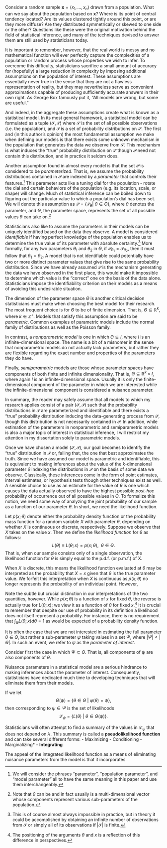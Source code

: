 \chapter{Background}

\section{Assumptions}

Consider a random sample $\mathbf{x} = (x_1, ..., x_n)$ drawn from a population. What can we say about the population based on $\mathbf{x}$? Where is its point of central tendency located? Are its values clustered tightly around this point, or are they more diffuse? Are they distributed symmetrically or skewed to one side or the other? Questions like these were the original motivation behind the field of statistical inference, and many of the techniques devised to answer them are still used by statisticians today.

It is important to remember, however, that the real world is messy and no mathematical function will ever perfectly capture the complexities of a population or random process whose properties we wish to infer. To overcome this difficulty, statisticians sacrifice a small amount of accuracy for (hopefully) a large reduction in complexity by imposing additional assumptions on the population of interest. These assumptions are essentially never true in the sense that they are not a flawless representation of reality, but they may nevertheless serve as convenient approximations capable of producing sufficiently accurate answers in their own right. As George Box famously put it, "All models are wrong, but some are useful." 

And indeed, in the aggregate these assumptions create what is known as a statistical model. In its most general framework, a statistical model can be formulated as a tuple $(\mathcal{S}, \mathcal{P})$ where $\mathcal{S}$ is the set of all possible observations (i.e. the population), and $\mathcal{P}$ is a set of probability distributions on $\mathcal{S}$. The first and (in this author's opinion) the most fundamental assumption we make when defining our models is that there exists some unknown mechanism in the population that generates the data we observe from $\mathcal{S}$. This mechanism is what induces the "true" probability distribution on $\mathcal{S}$ though $\mathcal{P}$ need not contain this distribution, and in practice it seldom does. 

Another assumption found in almost every model is that the set $\mathcal{P}$ is considered to be *parameterized*. That is, we assume the probability distributions contained in $\mathcal{P}$ are indexed by a *parameter* that controls their features.^[We will consider the phrases "parameter", "population parameter", and "model parameter" all to have the same meaning in this paper and use them interchangeably.] This parameter acts like a tuning dial for the population - rotate the dial and certain behaviors of the population (e.g. its location, scale, or shape) will change. Much of statistical inference can be boiled down to figuring out the particular value to which a population's dial has been set. We will denote this assumption as $\mathcal{P} = \{\mathcal{P}_{\theta} | \> \theta \in \Theta\}$, where $\theta$ denotes the parameter, and $\Theta$, the parameter space, represents the set of all possible values $\theta$ can take on.^[Note that $\theta$ can be and in fact usually is a multi-dimensional vector whose components represent various sub-parameters of the population.] 

Statisticians also like to assume the parameters in their models can be uniquely identified based on the data they observe. A model is considered *identifiable* if having perfect knowledge of the population enables us to determine the true value of its parameter with absolute certainty.^[This is of course almost always impossible in practice, but in theory it could be accomplished by obtaining an infinite number of observations from $\mathcal{S}$ or simply all of its observations if $|\mathcal{S}|$ is finite.] More formally, for any two parameters $\theta_1$ and $\theta_2$ in $\Theta$, if $\mathcal{P}_{\theta_1} = \mathcal{P}_{\theta_2}$, then it must follow that $\theta_1 = \theta_2$. A model that is not identifiable could potentially have two or more distinct parameter values that give rise to the same probability distribution. Since we have already assumed $\mathcal{P}$ is the mechanism generating the data we have observed in the first place, this would make it impossible to determine which value is the "correct" one on the basis of the data alone. Statisticians impose the identifiability criterion on their models as a means of avoiding this undesirable situation.

The dimension of the parameter space $\Theta$ is another critical decision statisticians must make when choosing the best model for their research. The most frequent choice is for $\Theta$ to be of finite dimension. That is, $\Theta \subseteq \mathbb{R}^k$, where $k \in \mathbb{Z}^+$. Models that satisfy this assumption are said to be *parametric*. Common examples of parametric models include the normal family of distributions as well as the Poisson family.

In contrast, a *nonparametric model* is one in which $\Theta \subseteq I$, where $I$ is an infinite-dimensional space. The name is a bit of a misnomer in the sense that nonparametric models do not actually lack parameters, but rather they are flexible regarding the exact number and properties of the parameters they do have. \textcolor{red}{[INSERT EXAMPLE(S) OF NONPARAMETRIC MODELS]}

Finally, *semiparametric* models are those whose parameter spaces have components of both finite and infinite dimensionality. That is, $\Theta \subseteq \mathbb{R}^k \times I$, where again $I$ is an infinite-dimensional space. Usually it is only the finite-dimensional component of the parameter in which we are interested while the infinite-dimensional component is considered a nuisance parameter. \textcolor{red}{[INSERT EXAMPLE(S) OF SEMIPARAMETRIC MODELS]}


In summary, the reader may safely assume that all models to which my research applies consist of a pair $(\mathcal{S}, \mathcal{P})$ such that the probability distributions in $\mathcal{P}$ are parameterized and identifiable and there exists a "true" probability distribution inducing the data-generating process from $\mathcal{S}$, though this distribution is not necessarily contained in $\mathcal{P}$. In addition, while estimation of the parameters in nonparametric and semiparametric models is also a major topic of interest in statistical inference, I will restrict my attention in my dissertation solely to parametric models. 

\section{The Likelihood Function}

Once we have chosen a model $(\mathcal{S}, \mathcal{P})$, our goal becomes to identify the "true" distribution in $\mathcal{P}$ or, failing that, the one that best approximates the truth. Since we have assumed our model is parametric and identifiable, this is equivalent to making inferences about the value of the $k$-dimensional parameter $\theta$ indexing the distributions in $\mathcal{P}$ on the basis of some data we observe. Classically, these inferences come in the form of point estimates, interval estimates, or hypothesis tests though other techniques exist as well. A sensible choice to use as an estimate for the value of $\theta$ is one which causes the data actually observed to have the highest possible *post-hoc* probability of occurrence out of all possible values in $\Theta$. To formalize this notion, we need some way of analyzing the joint probability of our sample as a function of our parameter $\theta$. In short, we need the likelihood function.

Let $p(x; \theta)$ denote either the probability density function or the probability mass function for a random variable $X$ with parameter $\theta$, depending on whether $X$ is continuous or discrete, respectively. Suppose we observe that $X$ takes on the value $x$. Then we define the *likelihood function* for $\theta$ as follows: $$L(\theta) \equiv L(\theta; x) = p(x; \theta), \> \> \theta \in \Theta.$$ That is, when our sample consists only of a single observation, the likelihood function for $\theta$ is simply equal to the p.d.f. (or p.m.f.) of X. 

When $X$ is discrete, this means the likelihood function evaluated at $\theta$ may be interpreted as the probability that $X = x$ given that $\theta$ is the true parameter value. We forfeit this interpretation when $X$ is continuous as $p(x; \theta)$ no longer represents the probability of an individual point. However, 


Note the subtle but crucial distinction in our interpretations of the two quantities, however. While $p(x; \theta)$ is a function of $x$ for fixed $\theta$, the reverse is actually true for $L(\theta; x)$; we view it as a function of $\theta$ for fixed $x$.^[The positioning of the arguments $\theta$ and $x$ is a reflection of this difference in perspectives.] It is crucial to remember that despite our use of probability in its definition a likelihood does not itself represent a probability. For instance, there is no requirement that $\int_{\Theta} L(\theta; x) d\theta = 1$ as would be expected of a probability density function.

\subsection{Model Parameter Decomposition}

  It is often the case that we are not interested in estimating the full parameter $\theta \in \Theta$, but rather a sub-parameter $\psi$ taking values in a set $\Psi$, where $|\Psi| < |\Theta|$. In such an event, we refer to $\psi$ as the *parameter of interest*. 

  Consider first the case in which $\Psi \subset \Theta$. That is, all components of $\psi$ are also components of $\theta$. 

\subsection{Pseudolikelihood Functions}

Nuisance parameters in a statistical model are a serious hindrance to making inferences about the parameter of interest. Consequently, statisticians have dedicated much time to developing techniques that will eliminate them from their models.

If we let $$\Theta(\psi) = \{\theta \in \Theta \> | \> \varphi(\theta) = \psi \},$$ then corresponding to $\psi \in \Psi$ is the set of likelihoods $$\mathcal{L}_{\psi} = \{L(\theta) \> | \> \theta \in \Theta(\psi)\}.$$

Statisticians will often attempt to find a summary of the values in $\mathcal{L}_{\psi}$ that does not depend on $\lambda$. This summary is called a **pseudolikelihood function** and can take several different forms:
    - Maximizing
    - Conditioning
    - Marginalizing*
    - **Integrating**
    
\subsubsection{The Profile Likelihood}

\subsubsection{The Conditional Likelihood}

\subsubsection{The Marginal Likelihood}

\subsubsection{The Integrated Likelihood}

\subsection{The Appeal of the Integrated Likelihood}

The appeal of the integrated likelihood function as a means of eliminating nuisance parameters from the model is that it incorporates








